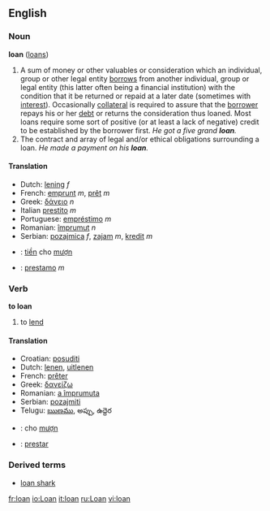 ==English==
===Noun===
'''loan''' ([[loans]])

#A sum of money or other valuables or consideration which an individual, group or other legal entity [[borrow]]s from another individual, group or legal entity (this latter often being a financial institution) with the condition that it be returned or repaid at a later date (sometimes with [[interest]]). Occasionally [[collateral]] is required to assure that the [[borrower]] repays his or her [[debt]] or returns the consideration thus loaned. Most loans require some sort of positive (or at least a lack of negative) credit to be established by the borrower first. ''He got a five grand '''loan'''.''
#The contract and array of legal and/or ethical obligations surrounding a loan. ''He made a payment on his '''loan'''.''

====Translation====
*Dutch: [[lening]] ''f''
*French: [[emprunt]] ''m'', [[prêt]] ''m''
*Greek: [[δάνειο]] ''n''
*Italian [[prestito]] ''m''
*Portuguese: [[empréstimo]] ''m''
*Romanian: [[împrumut]] ''n''
*Serbian: [[pozajmica]] ''f'', [[zajam]] ''m'', [[kredit]] ''m''
*{{vi}}: [[tiền]] cho [[mượn]]
*{{es}}: [[prestamo]] ''m''

===Verb===
'''to loan'''

#to [[lend]]

====Translation====
*Croatian: [[posuditi]]
*Dutch: [[lenen]], [[uitlenen]]
*French: [[prêter]]
*Greek: [[δανείζω]]
*Romanian: [[a împrumuta]]
*Serbian: [[pozajmiti]]
*Telugu: [[ఋణము]], అప్పు, ఉద్దెర
*{{vi}}: cho [[mượn]]
*{{es}}: [[prestar]]

===Derived terms===
*[[loan shark]]

[[fr:loan]]
[[io:Loan]]
[[it:loan]]
[[ru:Loan]]
[[vi:loan]]